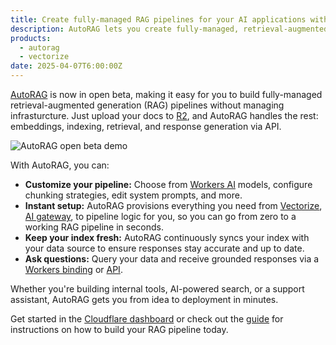```yaml
---
title: Create fully-managed RAG pipelines for your AI applications with AutoRAG
description: AutoRAG lets you create fully-managed, retrieval-augmented generation (RAG) pipelines that continuously updates and scales on Cloudflare.
products:
  - autorag
  - vectorize
date: 2025-04-07T6:00:00Z
---
```


[AutoRAG](/autorag) is now in open beta, making it easy for you to build fully-managed retrieval-augmented generation (RAG) pipelines without managing infrasturcture. Just upload your docs to [R2](/r2/get-started/), and AutoRAG handles the rest: embeddings, indexing, retrieval, and response generation via API.

![AutoRAG open beta demo](~/assets/images/changelog/autorag/autorag-open-beta.gif)

With AutoRAG, you can:

- **Customize your pipeline:** Choose from [Workers AI](/workers-ai) models, configure chunking strategies, edit system prompts, and more.
- **Instant setup:** AutoRAG provisions everything you need from [Vectorize](/vectorize), [AI gateway](/ai-gateway), to pipeline logic for you, so you can go from zero to a working RAG pipeline in seconds.
- **Keep your index fresh:** AutoRAG continuously syncs your index with your data source to ensure responses stay accurate and up to date.
- **Ask questions:** Query your data and receive grounded responses via a [Workers binding](/autorag/usage/workers-binding/) or [API](/autorag/usage/rest-api/).

Whether you're building internal tools, AI-powered search, or a support assistant, AutoRAG gets you from idea to deployment in minutes.

Get started in the [Cloudflare dashboard](https://dash.cloudflare.com/?to=/:account/ai/autorag) or check out the [guide](/autorag/get-started/) for instructions on how to build your RAG pipeline today.
